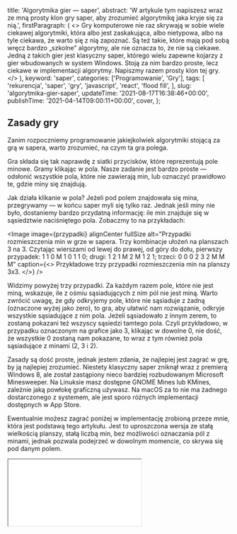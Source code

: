 
  title: 'Algorytmika gier — saper',
  abstract:
    'W artykule tym napiszesz wraz ze mną prosty klon gry saper, aby zrozumieć algorytmikę jaka kryje się za nią.',
  firstParagraph: (
    <>
      Gry komputerowe nie raz skrywają w sobie wiele ciekawej algorytmiki, która albo jest zaskakująca, albo nietypowa, albo na tyle ciekawa, że warto się z nią zapoznać. Są też takie, które mają pod sobą wręcz bardzo „szkolne” algorytmy, ale nie oznacza to, że nie są ciekawe. Jedną z takich gier jest klasyczny saper, którego wielu zapewne kojarzy z gier wbudowanych w system Windows. Stoją za nim bardzo proste, lecz ciekawe w implementacji algorytmy. Napiszmy razem prosty klon tej gry.
    </>
  ),
  keyword: 'saper',
  categories: ['Programowanie', 'Gry'],
  tags: [
    'rekurencja',
    'saper',
    'gry',
    'javascript',
    'react',
    'flood fill',
  ],
  slug: 'algorytmika-gier-saper',
  updateTime: '2021-08-17T16:38:46+00:00',
  publishTime: '2021-04-14T09:00:11+00:00',
  cover,
};

## Zasady gry

Zanim rozpoczniemy programowanie jakiejkolwiek algorytmiki stojącą za grą w sapera, warto zrozumieć, na czym ta gra polega.

Gra składa się tak naprawdę z siatki przycisków, które reprezentują pole minowe. Gramy klikając w pola. Nasze zadanie jest bardzo proste — odsłonić wszystkie pola, które nie zawierają min, lub oznaczyć prawidłowo te, gdzie miny się znajdują.

Jak działa klikanie w pola? Jeżeli pod polem znajdowała się mina, przegrywamy — w końcu saper myli się tylko raz. Jednak jeśli miny nie było, dostaniemy bardzo przydatną informację: ile min znajduje się w sąsiedztwie naciśniętego pola. Zobaczmy to na przykładach:

<Image
  image={przypadki}
  alignCenter
  fullSize
  alt="Przypadki rozmieszczenia min w grze w sapera. Trzy kombinacje ułożeń na planszach 3 na 3. Czytając wierszami od lewej do prawej, od góry do dołu, pierwszy przypadek: 1 1 0 M 1 0 1 1 0; drugi: 1 2 1 M 2 M 1 2 1; trzeci: 0 0 0 2 3 2 M M M"
  caption={<>
    Przykładowe trzy przypadki rozmieszczenia min na planszy 3x3.
  </>}
/>

Widzimy powyżej trzy przypadki. Za każdym razem pole, które nie jest miną, wskazuje, ile z ośmiu sąsiadujących z nim pól nie jest miną. Warto zwrócić uwagę, że gdy odkryjemy pole, które nie sąsiaduje z żadną (oznaczone wyżej jako zero), to gra, aby ułatwić nam rozwiązanie, odkryje wszystkie sąsiadujące z nim pola. Jeżeli sąsiadowało z innym zerem, to zostaną pokazani też wszyscy sąsiedzi tamtego pola. Czyli przykładowo, w przypadku oznaczonym na grafice jako 3, klikając w dowolne 0, nie dość, że wszystkie 0 zostaną nam pokazane, to wraz z tym również pola sąsiadujące z minami (2, 3 i 2).

Zasady są dość proste, jednak jestem zdania, że najlepiej jest zagrać w grę, by ją najlepiej zrozumieć. Niestety klasyczny saper zniknął wraz z premierą Windows 8, ale został zastąpiony nieco bardziej rozbudowanym Microsoft Minesweeper. Na Linuksie masz dostępne GNOME Mines lub KMines, zależnie jaką powłokę graficzną używasz. Na macOS za to nie ma żadnego dostarczonego z systemem, ale jest sporo różnych implementacji dostępnych w App Store.

Ewentualnie możesz zagrać poniżej w implementację zrobioną przeze mnie, która jest podstawą tego artykułu. Jest to uproszczona wersja ze stałą wielkością planszy, stałą liczbą min, bez możliwości oznaczania pól z minami, jednak pozwala podejrzeć w dowolnym momencie, co skrywa się pod danym polem.

<Iframe src="/iframe-content/minesweeper/index.html" minHeight={350} />

## Własna implementacja

Zachęcam Cię, abyś w ramach lektury tego artykułu spróbował samodzielnie zaimplementować grę w sapera. Do tego sprawdzi się dowolny język programowania, a podstawą, jaką będziesz musiał zrobić, to siatka przycisków o dowolnych wymiarach (np. 8 na 8 przycisków). Wszystkie dalsze, potrzebne szczegóły opiszę w artykule.

Natomiast jeśli tylko chciałbyś napisać najważniejsze z algorytmów, a nie chcesz skupiać się na tworzeniu interfejsu, możesz skorzystać z szablonu, na podstawie którego napisałem powyższą implementację. Została napisana w JavaScript z wykorzystaniem Reacta, ale część algorytmiczna jest zupełnie oddzielona od wizualnej. Szablon znajdziesz na [CodeSandbox](https://codesandbox.io/s/minesweeper-template-swq3n), gdzie możesz edytować kod i na bieżąco obserwować zmiany. Jeśli jednak nie lubisz edytorów online, źródła znajdziesz także u mnie na [GitHubie](https://github.com/swistak-codes/minesweeper/tree/main/template).

## Podstawy architektury gry

Najważniejszą z punktu widzenia architektury gry jest tablica dwuwymiarowa reprezentująca pole minowe. Najlepiej jest posiadać dwie takie tablice:

- Pierwsza przedstawiająca to, co zawiera każde z pól. Będą to równocześnie informacje, czy znajduje się na danym polu mina, jak i liczba sąsiadujących min dla reszty.
- Druga przedstawiająca aktualny stan widocznej dla gracza planszy.

Tak naprawdę to wszystko, co jest nam potrzebne z punktu widzenia stanu gry. Musimy też zaprogramować trzy główne zdarzenia (wszystkie opisane dalej w artykule):

- Przy rozpoczęciu nowej gry powinniśmy wygenerować nową planszę i wyczyścić tablicę przedstawiającą widoczny stan planszy.
- Po naciśnięciu dowolnego z przycisków powinniśmy odsłonić znajdujące się pod nim pole (lub wiele pól, jeśli było zerowe).
- Po odsłonięciu pola powinniśmy sprawdzić, czy doszło już do wygranej bądź przegranej.

Jeżeli korzystasz z szablonu, który przygotowałem, to część z tych rzeczy jest już gotowa. Tablice stanu znajdziesz w `src/components/MinesweeperContext.js`. Tam również znajdują się funkcje do obsługi zdarzeń wykorzystywane dalej przez komponenty interfejsu. Jedyne, czego brakuje, to implementacje algorytmów, które znajdą się w folderze `src/logic/`.

## Generowanie planszy

> W szablonie: `src/logic/generateFIeld.js`. Funkcja przyjmuje tablicę reprezentującą planszę oraz liczbę min do umieszczenia. Powinna zwrócić tablicę reprezentującą planszę. Co ważne, powinieneś operować na kopii tej tablicy (przygotowana pod zmienną result), aby uniknąć problemów z odświeżaniem komponentów.

Pierwszą z rzeczy algorytmicznych, jakie przyjdzie nam zaprogramować w saperze, jest generowanie planszy. Składa się ono tak naprawdę z trzech etapów:

- inicjalizacja tablicy dwuwymiarowej (już zrobione w szablonie)
- umieszczenie min w losowych pozycjach (liczba min jest dowolna)
- określenie sąsiedztw z minami dla pozostałych pól

Etap pierwszy jest oczywisty i możemy go pominąć. Drugi, czyli rozmieszczenie min, też jest dość prosty. Losujemy dwie wartości, które będą służyć za współrzędne w tablicy. Sprawdzamy, czy dane pole jest puste, i jeśli tak, to umieszczamy tam minę. Powtarzamy to tak długo, aż umieścimy taką liczbę min, jaką chcemy.

Ciekawsze jest określenie sąsiedztw. Tutaj zdecydowanie najprościej jest iterować po całej tablicy. Jeżeli pole nie zawiera miny, wtedy sprawdzamy jego ośmiu sąsiadów. Jeżeli dane pole istnieje w tablicy i ma minę, zwiększamy licznik. Po sprawdzeniu wszystkich sąsiadów zapisujemy wartość licznika w polu i przechodzimy do następnego.

W tym miejscu, jeżeli chciałbyś implementować to na wzorze podanym przeze mnie, to założyłem, że tablica reprezentująca pole może zawierać następujące wartości:

- "X" (typ `string`) — mina
- 0..8 (typ liczbowy) — wartości sąsiedztw

Kod w wersji zaproponowanej przeze mnie wygląda następująco (lekko skrócony dla uproszczenia):

```javascript
// ułożenie min
while (mineCount > 0) {
  const i = Math.floor(Math.random() * size);
  const j = Math.floor(Math.random() * size);
  if (result[i][j] === "X") {
    continue;
  }
  result[i][j] = "X";
  mineCount--;
}

// obliczenie sąsiedztw
for (let i = 0; i < size; i++) {
  for (let j = 0; j < size; j++) {
    if (result[i][j] === "X") {
      continue;
    }
    const left = i - 1;
    const right = i + 1;
    const top = j - 1;
    const bottom = j + 1;
    let count = 0;
    // lewy górny
    if (left >= 0 && top >= 0 && result[left][top] === "X") {
      count++;
    }
    // środkowy górny
    if (top >= 0 && result[i][top] === "X") {
      count++;
    }
    // prawy górny
    if (right < size && top >= 0 && result[right][top] === "X") {
      count++;
    }
    // i tak dalej dla pozostałych pięciu pól
    // ...
    result[i][j] = count;
  }
}
```

Kompletny kod znajdziesz [tutaj](https://github.com/swistak-codes/minesweeper/blob/main/complete/src/logic/generateField.js).

## Odsłanianie pól

> W szablonie: `src/logic/computeClickResult.js`. Funkcja przyjmuje współrzędne klikniętego pola, tablicę reprezentującą planszę oraz tablicę widocznego stanu. Powinna zwrócić tablicę widocznego stanu. Tak samo jak poprzednio, kopia tablicy znajduje się w zmiennej `result` i na niej powinieneś operować.

Odsłanianie pól to zdecydowanie najciekawszy element algorytmiczny w saperze. Dlaczego? Otóż samo pokazanie pola to nic trudnego, po prostu kopiujemy wartość. Ciekawie robi się w momencie, gdy pole, które użytkownik kliknął, zawiera wartość 0. Wówczas musimy pokazać wszystkich jego sąsiadów. Co więcej, jeśli któryś z sąsiadów był zerem, to także pokazujemy wszystkich jego sąsiadów.

Jak to zrobić? Zauważ następującą zależność — odsłaniamy wszystkich sąsiadów zera, i  jeśli któryś z nich był zerem, to wszystkich jego sąsiadów, a jeśli któryś z sąsiadów sąsiada był zerem, to wyświetlamy wszystkich jego sąsiadów. Brzmi jak typowy przykład rekurencji. Tak też powinniśmy do tego podejść.

Algorytm jest prosty — wyświetlamy aktualne pole. Jeżeli aktualne pole miało wartość 0, to dla każdego z sąsiadów uruchamiamy rekurencyjnie naszą funkcję. Oczywiście nie jest to jedyny warunek, gdy nie chcemy uruchomić <Link href="/post/rekurencja-co-to-jest">rekurencji</Link>. Tak samo nie chcemy w nią wchodzić, kiedy pole znajduje się poza planszą lub zostało już wcześniej odsłonięte.

Jeżeli implementujesz w zaproponowanym przeze mnie szablonie, to oprócz podanych wcześniej możliwości tablica odsłoniętych pól może posiadać wartość `null`. Oznaczane nią są nieodsłonięte pola.

Kod w wersji zaproponowanej przeze mnie wygląda następująco:

```javascript
function fill(x, y, field, visibleField) {
  const size = field.length;
  if (x < 0 || x >= size || y < 0 || y >= size || visibleField[x][y] !== null) {
    return visibleField;
  }

  visibleField[x][y] = field[x][y];
  if (field[x][y] === 0) {
    visibleField = fill(x - 1, y - 1, field, visibleField);
    visibleField = fill(x - 1, y, field, visibleField);
    visibleField = fill(x - 1, y + 1, field, visibleField);
    // i tak dalej...
  }
  return visibleField;
}
```

Kompletny kod znajdziesz [tutaj](https://github.com/swistak-codes/minesweeper/blob/main/complete/src/logic/computeClickResult.js).

## Sprawdzanie wygranej i przegranej

> W szablonie: `src/logic/hasPlayerWon.js`. Funkcja przyjmuje tablicę reprezentującą planszę oraz tablicę widocznego stanu. Sprawdzanie przegranej zostało już zaimplementowane i znajduje się w `src/components/MinesweeperContext.js` w `useField` (funkcja `handleCellClick`).

Na sam koniec pozostawiłem najprostszy z algorytmów, jakie trzeba napisać do obsługi gry w sapera. Możemy rozbić to na dwa przypadki.

Sprawdzenie przegranej możemy zrobić w momencie kliknięcia (tak też jest to zaimplementowane u mnie). Jedyne, co musimy zrobić, to sprawdzić, czy pod wybranymi współrzędnymi na planszy gry znajduje się mina.

Sprawdzenie wygranej wymaga już nieco więcej programowania, jednak nie jest niczym trudnym. Posiadając dwie tablice: planszę oraz odsłonięte pola, musimy określić, czy odsłonięte zostały wszystkie pola bez min. Ewentualnie, jeżeli w naszej implementacji przewidujemy oznaczanie pól z minami, to czy wszystkie pola z minami zostały tak oznaczone.

Całość logiki sprowadza się do prostego przeiterowania po całej tablicy odsłoniętych elementów. Dla każdego pola sprawdzamy (w wersji bez oznaczania pól z minami):

- jeśli nie jest odsłonięte, a zawiera minę, to kontynuujemy iterowanie,
- jeśli jest odsłonięte i nie zawiera miny, to kontynuujemy iterowanie,
- w innych przypadkach przerywamy iterację.

Jeżeli przerwaliśmy iterowanie, to powinniśmy uznać, że nie doszło do wygranej. Natomiast jeśli ani razu nie przerwaliśmy iteracji, to oznacza to, że gracz zwyciężył.

Kod w wersji zaproponowanej przeze mnie wygląda następująco:

```javascript
const size = field.length;
for (let i = 0; i < size; i++) {
  for (let j = 0; j < size; j++) {
    if (
      (visibleField[i][j] === null && field[i][j] === "X") ||
      (visibleField[i][j] === field[i][j] && visibleField[i][j] !== "X")
    ) {
      continue;
    }
    return false;
  }
}
return true;
```

Kompletny kod znajdziesz [tutaj](https://github.com/swistak-codes/minesweeper/blob/main/complete/src/logic/hasPlayerWon.js).

Po zaprogramowaniu tych elementów w moim szablonie powinieneś otrzymać kompletną, działającą grę w sapera, taką samą, jak ta, która została pokazana na początku artykułu.

## Szczególny przypadek przy generowaniu

Jeżeli chcielibyśmy rozbudowywać grę, to warto wziąć pod uwagę kilka szczególnych przypadków przy generowaniu planszy.

Problem pojawia się taki, że kiedy generujemy dużą liczbę min, możemy natrafić na sytuację, gdy te wylosują się w taki sposób, że nie mamy możliwości odgadnięcia, że mina znajduje się w danym miejscu. Najbardziej oczywisty przypadek wygląda następująco:

<Image
  image={bledne1}
  alignCenter
  fullSize
  alt="Plansza do gry w sapera o rozmiarach 5 na 5. Czytana wierszami od lewej do prawej, od góry do dołu: 1 2 3 2 1 2 M M M 2 3 M M (oznaczone na pomarańczowo) M 3 2 M M M 2 1 2 3 2 1"
  caption={<>
    Przykład niemożliwej do odgadnięcia miny (oznaczona na pomarańczowo).
  </>}
/>

Wszystkie z min oznaczone na czerwono jesteśmy w stanie zgadnąć na podstawie liczbowych podpowiedzi z sąsiadujących z nimi pól. Jednak tej znajdującej się wewnątrz, na pomarańczowo, nie jesteśmy w stanie odgadnąć. Jest to błędna sytuacja, ponieważ każda z min powinna być możliwa do odgadnięcia na podstawie podpowiedzi dawanych przez pola.

Przypadek ten jednak można rozwinąć też na miny znajdujące się przy krawędziach planszy. Tym samym poniższe przypadki również są niemożliwe do zgadnięcia:

<Image
  image={bledne2}
  alignCenter
  fullSize
  alt="Dwie plansze do gry w sapera. Ponownie czytane wierszami od lewej do prawej, od góry do dołu. Pierwsza, 3 kolumny i 5 wierszy: 2 2 1 M M 2 M (pomarańczowe) M 3 M M 2 2 2 1. Druga, 3 na 3: M (pomarańczowe) M 2 M M 2 2 2 1"
  caption={<>
    Kolejne przypadki niemożliwych do odgadnięcia min.
  </>}
/>

Jak to naprawić? Najprościej — przy losowaniu położenia miny zrobić dodatkowy warunek sprawdzający nie tylko to, czy pole zawiera już minę, ale także, czy nie będzie przypadku, że wszystkie sąsiadujące pola też już mają miny.

## Inne możliwe ulepszenia

Kończąc już artykuł, warto wspomnieć, co jeszcze należałoby wziąć pod uwagę przy grze w sapera, co zazwyczaj znajduje się w jego implementacjach.

Przede wszystkim warto pomyśleć nad generowaniem planszy dopiero po wykonaniu pierwszego kliknięcia w pole. W ten sposób mamy pewność, że ktoś nie trafi pechowo w minę przy pierwszym ruchu. Może kiepsko odzwierciedla to sytuację na prawdziwym polu minowym, jednak zdecydowanie czyni rozgrywkę przyjemniejszą.

O kolejnym usprawnieniu już parę razy wspominałem — możliwość oznaczania min. Jest to bardzo przydatna rzecz, szczególnie przy większych planszach. W ten sposób dajemy graczowi możliwość nie tylko wcześniejszego ukończenia gry przez oznaczenie wszystkich min, ale także dajemy możliwość naszkicowania sobie podpowiedzi w postaci oznaczenia pól, co do których gracz ma podejrzenie, że znajduje się tam mina.

Oczywiście możliwe usprawnienia na tym się nie kończą. Można też zliczać punkty na podstawie czasu, jaki został wykorzystany do odgadnięcia wszystkich min, albo dać możliwość wyboru wielkości planszy itd. Ogólnie można tutaj kombinować na wiele różnych sposobów, aby uczynić tę prostą grę przyjemniejszą w rozgrywce.

<small>(zdjęcie na okładce: [janeb13](https://pixabay.com/users/janeb13-725943/?utm_source=link-attribution&utm_medium=referral&utm_campaign=image&utm_content=1174482) from [Pixabay](https://pixabay.com/users/janeb13-725943/?utm_source=link-attribution&utm_medium=referral&utm_campaign=image&utm_content=1174482))</small>
